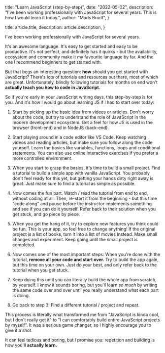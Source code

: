 
  title: "Learn JavaScript (step-by-step)",
  date: "2022-05-02",
  description:
    "I've been working professionally with JavaScript for several years. This is how I would learn it today.",
  author: "Mads Brodt",
}

  title: article.title,
  description: article.description,
}


I've been working professionally with JavaScript for several years.

It's an awesome language. It's easy to get started and easy to be productive. It's not perfect, and definitely has it quirks - but the availability, ecosystem and community make it my favourite language by far. And the one I recommend beginners to get started with.

But that begs an interesting question: **how** should you get started with JavaScript? There's lots of tutorials and resources out there, most of which are great. Unfortunately, blindly following tutorials for months on end won't **actually teach you how to code in JavaScript.**

So if you're early in your JavaScript writing days, this step-by-step is for you. And it's how I would go about learning JS if I had to start over today:

1. Start by picking up the basic idea from videos or articles. Don't worry about the code, but try to understand the role of JavaScript in the modern development ecosystem. Get a feel for how JS is used in the browser (front-end) and in NodeJS (back-end).

2. Start playing around in a code editor like VS Code. Keep watching videos and reading articles, but make sure you follow along the code yourself. Learn the basics like variables, functions, loops and conditional statements. You can also use online interactive exercises if you prefer a more controlled environment.

3. When you start to grasp the basics, it's time to build a small project. Find a tutorial to build a simple app with vanilla JavaScript. You probably don't feel ready for this yet, but getting your hands dirty right away is great. Just make sure to find a tutorial as simple as possible.

4. Now comes the fun part. Watch / read the tutorial from end to end, without coding at all. Then, re-start it from the beginning - but this time "code along" and pause before the instructor implements something and see if you can do it yourself. Refer back to their solution when you get stuck, and go piece by piece.

5. When you get the hang of it, try to explore new features you think could be fun. This is your app, so feel free to change anything! If the original project is a list of books, turn it into a list of movies instead. Make small changes and experiment. Keep going until the small project is completed.

6. Now comes one of the most important steps: When you're done with the tutorial, **remove all your code and start over.** Try to build the app again, but this time on your own. Just do your best, and only refer back to the tutorial when you get stuck.

7. Keep doing this until you can literally build the whole app from scratch, by yourself. I know it sounds boring, but you'll learn _so much_ by writing the same code over and over until you really understand what each part is doing.

8. Go back to step 3. Find a different tutorial / project and repeat.
   ​

This process is literally what transformed me from "JavaScript is kinda cool, but I don't really get it" to "I can comfortably build entire JavaScript projects by myself". It was a serious game changer, so I highly encourage you to give it a shot.

It can feel tedious and boring, but I promise you: repetition and building is how you'll **actually learn.**

​
